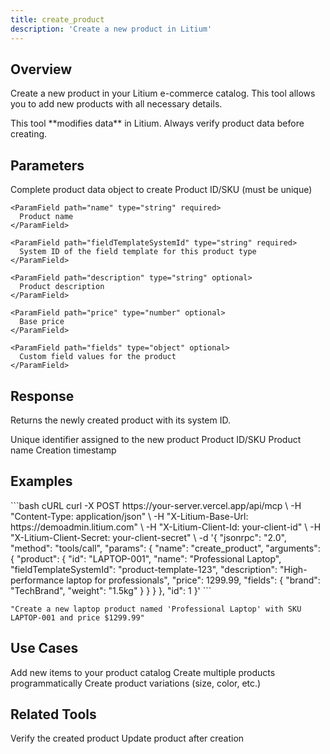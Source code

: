 ```yaml
---
title: create_product
description: 'Create a new product in Litium'
---
```


## Overview

Create a new product in your Litium e-commerce catalog. This tool allows you to add new products with all necessary details.

<Warning>
  This tool **modifies data** in Litium. Always verify product data before creating.
</Warning>

## Parameters

<ParamField path="product" type="object" required>
  Complete product data object to create
  
  <Expandable title="Product Object Properties">
    <ParamField path="id" type="string" required>
      Product ID/SKU (must be unique)
    </ParamField>
    
    <ParamField path="name" type="string" required>
      Product name
    </ParamField>
    
    <ParamField path="fieldTemplateSystemId" type="string" required>
      System ID of the field template for this product type
    </ParamField>
    
    <ParamField path="description" type="string" optional>
      Product description
    </ParamField>
    
    <ParamField path="price" type="number" optional>
      Base price
    </ParamField>
    
    <ParamField path="fields" type="object" optional>
      Custom field values for the product
    </ParamField>
  </Expandable>
</ParamField>

## Response

Returns the newly created product with its system ID.

<ResponseField name="systemId" type="string">
  Unique identifier assigned to the new product
</ResponseField>

<ResponseField name="id" type="string">
  Product ID/SKU
</ResponseField>

<ResponseField name="name" type="string">
  Product name
</ResponseField>

<ResponseField name="created" type="string">
  Creation timestamp
</ResponseField>

## Examples

<CodeGroup>
```bash cURL
curl -X POST https://your-server.vercel.app/api/mcp \
  -H "Content-Type: application/json" \
  -H "X-Litium-Base-Url: https://demoadmin.litium.com" \
  -H "X-Litium-Client-Id: your-client-id" \
  -H "X-Litium-Client-Secret: your-client-secret" \
  -d '{
    "jsonrpc": "2.0",
    "method": "tools/call",
    "params": {
      "name": "create_product",
      "arguments": {
        "product": {
          "id": "LAPTOP-001",
          "name": "Professional Laptop",
          "fieldTemplateSystemId": "product-template-123",
          "description": "High-performance laptop for professionals",
          "price": 1299.99,
          "fields": {
            "brand": "TechBrand",
            "weight": "1.5kg"
          }
        }
      }
    },
    "id": 1
  }'
```

```text Natural Language (AI)
"Create a new laptop product named 'Professional Laptop' with SKU LAPTOP-001 and price $1299.99"
```
</CodeGroup>

## Use Cases

<AccordionGroup>
  <Accordion title="Add New Products" icon="plus">
    Add new items to your product catalog
  </Accordion>

  <Accordion title="Bulk Import" icon="file-import">
    Create multiple products programmatically
  </Accordion>

  <Accordion title="Product Variants" icon="grid">
    Create product variations (size, color, etc.)
  </Accordion>
</AccordionGroup>

## Related Tools

<CardGroup cols={2}>
  <Card title="get_product" icon="box" href="/tools/products/get-product">
    Verify the created product
  </Card>
  <Card title="update_product" icon="pen-to-square" href="/tools/products/update-product">
    Update product after creation
  </Card>
</CardGroup>

